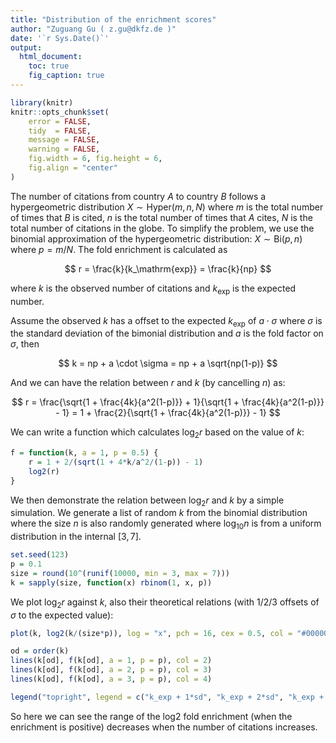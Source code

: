```yaml
---
title: "Distribution of the enrichment scores"
author: "Zuguang Gu ( z.gu@dkfz.de )"
date: '`r Sys.Date()`'
output: 
  html_document:
    toc: true
    fig_caption: true
---
```


```r
library(knitr)
knitr::opts_chunk$set(
    error = FALSE,
    tidy  = FALSE,
    message = FALSE,
    warning = FALSE,
    fig.width = 6, fig.height = 6,
    fig.align = "center"
)
```


The number of citations from country _A_ to country _B_ follows a
hypergeometric distribution $X \sim \mathrm{Hyper}(m, n, N)$ where $m$ is the
total number of times that _B_ is cited, $n$ is the total number of
times that _A_ cites, $N$ is the total number of citations in the globe.
To simplify the problem, we use the binomial approximation of the
hypergeometric distribution: $X \sim \mathrm{Bi}(p, n)$ where $p = m/N$. The
fold enrichment is calculated as


$$
r = \frac{k}{k_\mathrm{exp}} = \frac{k}{np}
$$

where $k$ is the observed number of citations and $k_\mathrm{exp}$ is the expected number.

Assume the observed $k$ has a offset to the expected $k_\mathrm{exp}$ of $a \cdot \sigma$ where $\sigma$ is the standard deviation
of the bimonial distribution and $a$ is the fold factor on $\sigma$, then

$$
k = np + a \cdot \sigma = np + a \sqrt{np(1-p)}
$$

And we can have the relation between $r$ and $k$ (by cancelling $n$) as:

$$
r = \frac{\sqrt{1 + \frac{4k}{a^2(1-p)}} + 1}{\sqrt{1 + \frac{4k}{a^2(1-p)}} - 1} = 1 + \frac{2}{\sqrt{1 + \frac{4k}{a^2(1-p)}} - 1}
$$

We can write a function which calculates $\log_2 r$ based on the value of $k$:

```r
f = function(k, a = 1, p = 0.5) {
    r = 1 + 2/(sqrt(1 + 4*k/a^2/(1-p)) - 1)
    log2(r)
}
```

We then demonstrate the relation between $\log_2 r$ and $k$ by a simple simulation. We generate a list of random $k$
from the binomial distribution where the size $n$ is also randomly generated where $\log_{10} n$ is from a uniform
distribution in the internal $[3, 7]$.


```r
set.seed(123)
p = 0.1
size = round(10^(runif(10000, min = 3, max = 7)))
k = sapply(size, function(x) rbinom(1, x, p))
```

We plot $\log_2 r$ against $k$, also their theoretical relations (with 1/2/3 offsets of $\sigma$ to the expected value):

```r
plot(k, log2(k/(size*p)), log = "x", pch = 16, cex = 0.5, col = "#00000080", ylab = "log2(r)")

od = order(k)
lines(k[od], f(k[od], a = 1, p = p), col = 2)
lines(k[od], f(k[od], a = 2, p = p), col = 3)
lines(k[od], f(k[od], a = 3, p = p), col = 4)

legend("topright", legend = c("k_exp + 1*sd", "k_exp + 2*sd", "k_exp + 3*sd"), lty = 1, col = 2:4)
```

So here we can see the range of the log2 fold enrichment (when the enrichment is positive) decreases when the number of citations increases.

<br>
<br>
<br>
<br>
<br>
<br>
<br>




